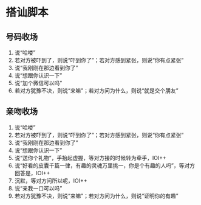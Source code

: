 # 搭讪脚本

## 号码收场

1. 说“哈喽”
2. 若对方被吓到了，则说“吓到你了”；若对方感到紧张，则说“你有点紧张”
3. 说“我刚刚在那边看到你了”
4. 说“想跟你认识一下”
5. 说“加个微信可以吗”
6. 若对方犹豫不决，则说“来嘛”；若对方问为什么，则说“就是交个朋友”

## 亲吻收场

1. 说“哈喽”
2. 若对方被吓到了，则说“吓到你了”；若对方感到紧张，则说“你有点紧张”
3. 说“我刚刚在那边看到你了”
4. 说“想跟你认识一下”
5. 说“送你个礼物”，手抬起虚握，等对方接的时候转为牵手，IOI++
6. 说“好看的皮囊千篇一律，有趣的灵魂万里挑一，你是个有趣的人吗”，等对方回答是，IOI++
7. 沉默，等对方问所以呢，IOI++
8. 说“亲我一口可以吗”
9. 若对方犹豫不决，则说“来嘛”；若对方问为什么，则说“证明你的有趣”